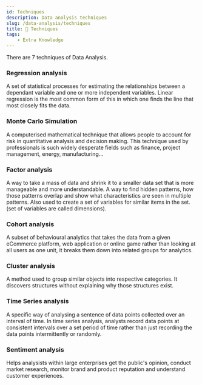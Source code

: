 ```yaml
---
id: Techniques
description: Data analysis techniques
slug: /data-analysis/techniques
title: 🤔 Techniques
tags:
    - Extra Knowledge
---
```



There are 7 techniques of Data Analysis. 

### Regression analysis

A set of statistical processes for estimating the relationships between a dependant variable and one or more independent variables. Linear regression is the most common form of this in which one finds the line that most closely fits the data.

### Monte Carlo Simulation

A  computerised mathematical technique that allows people to account for risk in quantitative analysis and decision making. This technique used by professionals is such widely desperate fields such as finance, project management, energy, manufacturing...

### Factor analysis

A way to take a mass of data and shrink it to a smaller data set  that is more manageable and more understandable. A way to find hidden patterns, how those patterns overlap and show what characteristics are seen in multiple patterns. Also used to create a set of variables for similar items in the set. (set of variables are called dimensions). 

### Cohort analysis

A subset of behavioural analytics that takes the data from a given eCommerce platform, web application or online game rather than looking at all users as one unit, it breaks them down into related groups for analytics.

### Cluster analysis

A method used to group similar objects into respective categories. It discovers structures without explaining why those structures exist. 

### Time Series analysis

A specific way of analysing a sentence of data points collected
over an interval of time. In time series analysis, analysts record data points at consistent intervals over a set period of time rather than just recording the data points intermittently or randomly.

### Sentiment analysis

Helps analysists within large enterprises get the public's opinion, conduct market research, monitor brand and product reputation and understand customer experiences.